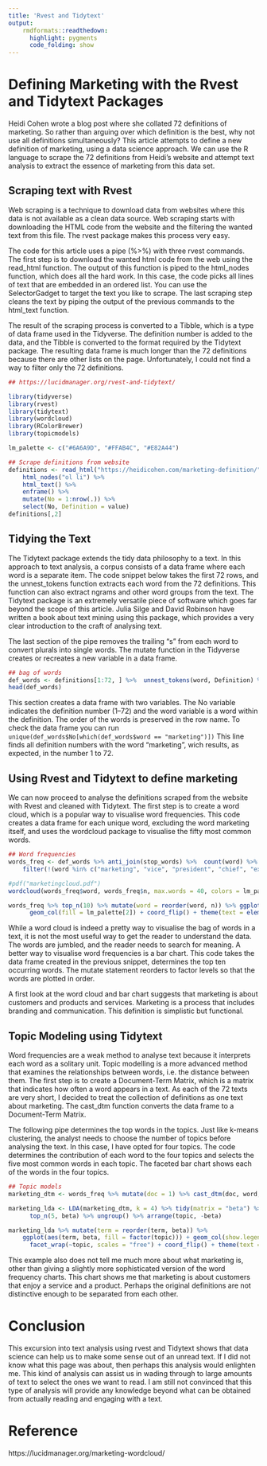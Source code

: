 ```yaml
---
title: 'Rvest and Tidytext'
output:
    rmdformats::readthedown:
      highlight: pygments
      code_folding: show
---
```


# Defining Marketing with the Rvest and Tidytext Packages

Heidi Cohen wrote a blog post where she collated 72 definitions of marketing. So rather than arguing over which definition is the best, why not use all definitions simultaneously? This article attempts to define a new definition of marketing, using a data science approach. We can use the R language to scrape the 72 definitions from Heidi’s website and attempt text analysis to extract the essence of marketing from this data set.

## Scraping text with Rvest
Web scraping is a technique to download data from websites where this data is not available as a clean data source. Web scraping starts with downloading the HTML code from the website and the filtering the wanted text from this file. The rvest package makes this process very easy.

The code for this article uses a pipe (%>%) with three rvest commands. The first step is to download the wanted html code from the web using the read_html function. The output of this function is piped to the html_nodes function, which does all the hard work. In this case, the code picks all lines of text that are embedded in an ordered list. You can use the SelectorGadget to target the text you like to scrape. The last scraping step cleans the text by piping the output of the previous commands to the html_text function.

The result of the scraping process is converted to a Tibble, which is a type of data frame used in the Tidyverse. The definition number is added to the data, and the Tibble is converted to the format required by the Tidytext package. The resulting data frame is much longer than the 72 definitions because there are other lists on the page. Unfortunately, I could not find a way to filter only the 72 definitions.

```r
## https://lucidmanager.org/rvest-and-tidytext/

library(tidyverse)
library(rvest)
library(tidytext)
library(wordcloud)
library(RColorBrewer)
library(topicmodels)

lm_palette <- c("#6A6A9D", "#FFAB4C", "#E82A44")

## Scrape definitions from website
definitions <- read_html("https://heidicohen.com/marketing-definition/") %>%
    html_nodes("ol li") %>%
    html_text() %>%
    enframe() %>%
    mutate(No = 1:nrow(.)) %>%
    select(No, Definition = value)
definitions[,2]
```

## Tidying the Text

The Tidytext package extends the tidy data philosophy to a text. In this approach to text analysis, a corpus consists of a data frame where each word is a separate item. The code snippet below takes the first 72 rows, and the unnest_tokens function extracts each word from the 72 definitions. This function can also extract ngrams and other word groups from the text. The Tidytext package is an extremely versatile piece of software which goes far beyond the scope of this article. Julia Silge and David Robinson have written a book about text mining using this package, which provides a very clear introduction to the craft of analysing text.

The last section of the pipe removes the trailing “s” from each word to convert plurals into single words. The mutate function in the Tidyverse creates or recreates a new variable in a data frame.

```r
## bag of words
def_words <- definitions[1:72, ] %>%  unnest_tokens(word, Definition) %>% mutate(word = gsub("s$", "", word))
head(def_words)
```

This section creates a data frame with two variables. The No variable indicates the definition number (1–72) and the word variable is a word within the definition. The order of the words is preserved in the row name. To check the data frame you can run `unique(def_words$No[which(def_words$word == "marketing")])` This line finds all definition numbers with the word “marketing”, wich results, as expected, in the number 1 to 72.

## Using Rvest and Tidytext to define marketing

We can now proceed to analyse the definitions scraped from the website with Rvest and cleaned with Tidytext. The first step is to create a word cloud, which is a popular way to visualise word frequencies. This code creates a data frame for each unique word, excluding the word marketing itself, and uses the wordcloud package to visualise the fifty most common words.
```r
## Word frequencies
words_freq <- def_words %>% anti_join(stop_words) %>%  count(word) %>%
    filter(!(word %in% c("marketing", "vice", "president", "chief", "executive", "’")))

#pdf("marketingcloud.pdf")
wordcloud(words_freq$word, words_freq$n, max.words = 40, colors = lm_palette)
```
```r
words_freq %>% top_n(10) %>% mutate(word = reorder(word, n)) %>% ggplot(aes(word, n)) + 
      geom_col(fill = lm_palette[2]) + coord_flip() + theme(text = element_text(size=20))
```

While a word cloud is indeed a pretty way to visualise the bag of words in a text, it is not the most useful way to get the reader to understand the data. The words are jumbled, and the reader needs to search for meaning. A better way to visualise word frequencies is a bar chart. This code takes the data frame created in the previous snippet, determines the top ten occurring words. The mutate statement reorders to factor levels so that the words are plotted in order.

A first look at the word cloud and bar chart suggests that marketing is about customers and products and services. Marketing is a process that includes branding and communication. This definition is simplistic but functional.

## Topic Modeling using Tidytext

Word frequencies are a weak method to analyse text because it interprets each word as a solitary unit. Topic modelling is a more advanced method that examines the relationships between words, i.e. the distance between them. The first step is to create a Document-Term Matrix, which is a matrix that indicates how often a word appears in a text.  As each of the 72 texts are very short, I decided to treat the collection of definitions as one text about marketing. The cast_dtm function converts the data frame to a Document-Term Matrix.

The following pipe determines the top words in the topics. Just like k-means clustering, the analyst needs to choose the number of topics before analysing the text. In this case, I have opted for four topics. The code determines the contribution of each word to the four topics and selects the five most common words in each topic. The faceted bar chart shows each of the words in the four topics.


```r
## Topic models
marketing_dtm <- words_freq %>% mutate(doc = 1) %>% cast_dtm(doc, word, n)

marketing_lda <- LDA(marketing_dtm, k = 4) %>% tidy(matrix = "beta") %>% group_by(topic) %>%
      top_n(5, beta) %>% ungroup() %>% arrange(topic, -beta)

marketing_lda %>% mutate(term = reorder(term, beta)) %>%
    ggplot(aes(term, beta, fill = factor(topic))) + geom_col(show.legend = FALSE) +
      facet_wrap(~topic, scales = "free") + coord_flip() + theme(text = element_text(size = 20))
```

This example also does not tell me much more about what marketing is, other than giving a slightly more sophisticated version of the word frequency charts. This chart shows me that marketing is about customers that enjoy a service and a product. Perhaps the original definitions are not distinctive enough to be separated from each other.

# Conclusion

This excursion into text analysis using rvest and Tidytext shows that data science can help us to make some sense out of an unread text. If I did not know what this page was about, then perhaps this analysis would enlighten me. This kind of analysis can assist us in wading through to large amounts of text to select the ones we want to read. I am still not convinced that this type of analysis will provide any knowledge beyond what can be obtained from actually reading and engaging with a text.

# Reference

https://lucidmanager.org/marketing-wordcloud/